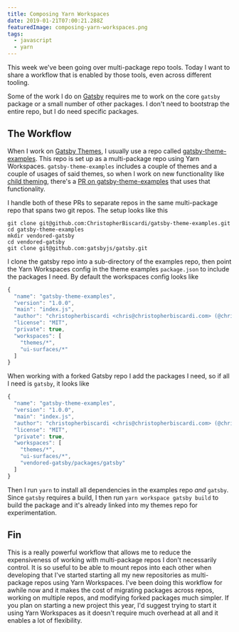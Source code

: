 ```yaml
---
title: Composing Yarn Workspaces
date: 2019-01-21T07:00:21.288Z
featuredImage: composing-yarn-workspaces.png
tags:
  - javascript
  - yarn
---
```


This week we've been going over multi-package repo tools.
Today I want to share a workflow that is enabled by those
tools, even across different tooling.

Some of the work I do on [Gatsby](https://www.gatsbyjs.org/)
requires me to work on the core `gatsby` package or a small
number of other packages. I don't need to bootstrap the
entire repo, but I do need specific packages.

## The Workflow

When I work on
[Gatsby Themes](https://www.gatsbyjs.org/blog/2018-11-11-introducing-gatsby-themes/),
I usually use a repo called
[gatsby-theme-examples](https://github.com/ChristopherBiscardi/gatsby-theme-examples).
This repo is set up as a multi-package repo using Yarn
Workspaces. `gatsby-theme-examples` includes a couple of
themes and a couple of usages of said themes, so when I work
on new functionality like
[child theming](https://github.com/gatsbyjs/gatsby/pull/10787),
there's a
[PR on gatsby-theme-examples](https://github.com/ChristopherBiscardi/gatsby-theme-examples/pull/13)
that uses that functionality.

I handle both of these PRs to separate repos in the same
multi-package repo that spans two git repos. The setup looks
like this

```
git clone git@github.com:ChristopherBiscardi/gatsby-theme-examples.git
cd gatsby-theme-examples
mkdir vendored-gatsby
cd vendored-gatsby
git clone git@github.com:gatsbyjs/gatsby.git
```

I clone the gatsby repo into a sub-directory of the examples
repo, then point the Yarn Workspaces config in the theme
examples `package.json` to include the packages I need. By
default the workspaces config looks like

```js
{
  "name": "gatsby-theme-examples",
  "version": "1.0.0",
  "main": "index.js",
  "author": "christopherbiscardi <chris@christopherbiscardi.com> (@chrisbiscardi)",
  "license": "MIT",
  "private": true,
  "workspaces": [
    "themes/*",
    "ui-surfaces/*"
  ]
}
```

When working with a forked Gatsby repo I add the packages I
need, so if all I need is `gatsby`, it looks like

```js
{
  "name": "gatsby-theme-examples",
  "version": "1.0.0",
  "main": "index.js",
  "author": "christopherbiscardi <chris@christopherbiscardi.com> (@chrisbiscardi)",
  "license": "MIT",
  "private": true,
  "workspaces": [
    "themes/*",
    "ui-surfaces/*",
    "vendored-gatsby/packages/gatsby"
  ]
}
```

Then I run `yarn` to install all dependencies in the
examples repo _and_ `gatsby`. Since `gatsby` requires a
build, I then run `yarn workspace gatsby build` to build the
package and it's already linked into my themes repo for
experimentation.

## Fin

This is a really powerful workflow that allows me to reduce
the expensiveness of working with multi-package repos I
don't necessarily control. It is so useful to be able to
mount repos into each other when developing that I've
started starting all my new repositories as multi-package
repos using Yarn Workspaces. I've been doing this workflow
for awhile now and it makes the cost of migrating packages
across repos, working on multiple repos, and modifying
forked packages much simpler. If you plan on starting a new
project this year, I'd suggest trying to start it using Yarn
Workspaces as it doesn't require much overhead at all and it
enables a lot of flexibility.
